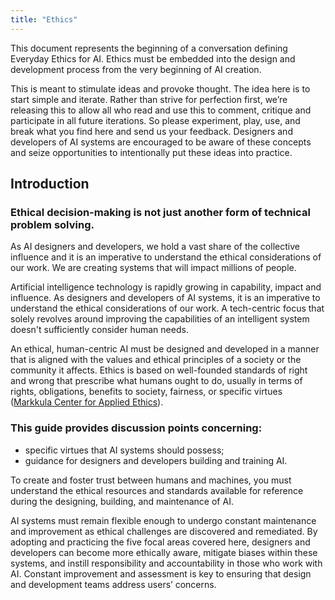 ```yaml
---
title: "Ethics"
---
```



<PageDescription>

  This document represents the beginning of a conversation defining Everyday Ethics for AI. Ethics must be embedded into the design and development process from the very beginning of AI creation.

  This is meant to stimulate ideas and provoke thought. The idea here is to start simple and iterate. Rather than strive for perfection first, we’re releasing this to allow all who read and use this to comment, critique and participate in all future iterations. So please experiment, play, use, and break what you find here and send us your feedback. Designers and developers of AI systems are encouraged to be aware of these concepts and seize opportunities to intentionally put these ideas into practice.

</PageDescription>

## Introduction

### Ethical decision-making is not just another form of technical problem solving.
As AI designers and developers, we hold a vast share of the collective influence and it is an imperative to understand the ethical considerations of our work. We are creating systems that will impact millions of people.

Artificial intelligence technology is rapidly growing in capability, impact and influence. As designers and developers of AI systems, it is an imperative to understand the ethical considerations of our work. A tech-centric focus that solely revolves around improving the capabilities of an intelligent system doesn't sufficiently consider human needs.

An ethical, human-centric AI must be designed and developed in a manner that is aligned with the values and ethical principles of a society or the community it affects. Ethics is based on well-founded standards of right and wrong that prescribe what humans ought to do, usually in terms of rights, obligations, benefits to society, fairness, or specific virtues ([Markkula Center for Applied Ethics](https://www.scu.edu/ethics/ethics-resources/ethical-decision-making/what-is-ethics/)).

### This guide provides discussion points concerning:
 - specific virtues that AI systems should possess;
 - guidance for designers and developers building and training AI.

To create and foster trust between humans and machines, you must understand the ethical resources and standards available for reference during the designing, building, and maintenance of AI.

AI systems must remain flexible enough to undergo constant maintenance and improvement as ethical challenges are discovered and remediated. By adopting and practicing the five focal areas covered here, designers and developers can become more ethically aware, mitigate biases within these systems, and instill responsibility and accountability in those who work with AI. Constant improvement and assessment is key to ensuring that design and development teams address users’ concerns.

